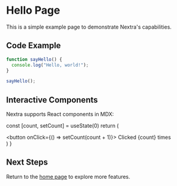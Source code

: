 # Hello Page

This is a simple example page to demonstrate Nextra's capabilities.

## Code Example

```javascript
function sayHello() {
  console.log("Hello, world!");
}

sayHello();
```

## Interactive Components

Nextra supports React components in MDX:


  const [count, setCount] = useState(0)
  return (
    <div>
      <button onClick={() => setCount(count + 1)}>
        Clicked {count} times
      </button>
    </div>
  )
}

<Counter />

## Next Steps

Return to the [home page](/) to explore more features.
